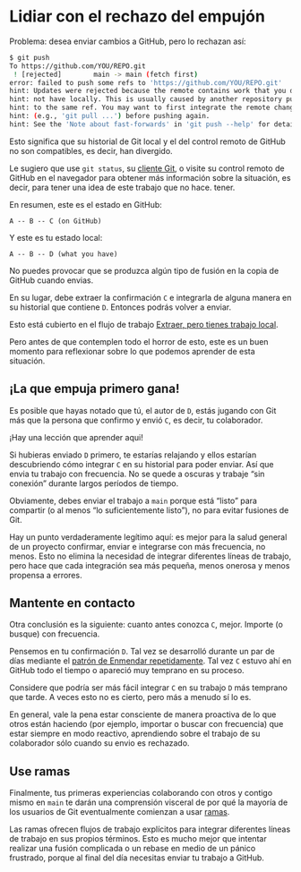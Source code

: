 # Lidiar con el rechazo del empujón {#sec-push-rejected}

Problema: desea enviar cambios a GitHub, pero lo rechazan así:

``` bash
$ git push
To https://github.com/YOU/REPO.git
 ! [rejected]        main -> main (fetch first)
error: failed to push some refs to 'https://github.com/YOU/REPO.git'
hint: Updates were rejected because the remote contains work that you do
hint: not have locally. This is usually caused by another repository pushing
hint: to the same ref. You may want to first integrate the remote changes
hint: (e.g., 'git pull ...') before pushing again.
hint: See the 'Note about fast-forwards' in 'git push --help' for details.
```

Esto significa que su historial de Git local y el del control remoto de GitHub no son compatibles, es decir, han divergido.

Le sugiero que use `git status`, su [cliente Git](#sec-git-client), o visite su control remoto de GitHub en el navegador para obtener más información sobre la situación, es decir, para tener una idea de este trabajo que no hace. tener.

En resumen, este es el estado en GitHub:

```         
A -- B -- C (on GitHub)
```

Y este es tu estado local:

```         
A -- B -- D (what you have)
```

No puedes provocar que se produzca algún tipo de fusión en la copia de GitHub cuando envias.

En su lugar, debe extraer la confirmación `C` e integrarla de alguna manera en su historial que contiene `D`. Entonces podrás volver a enviar.

Esto está cubierto en el flujo de trabajo [Extraer, pero tienes trabajo local](#sec-pull-tricky).

Pero antes de que contemplen todo el horror de esto, este es un buen momento para reflexionar sobre lo que podemos aprender de esta situación.

## ¡La que empuja primero gana!

Es posible que hayas notado que tú, el autor de `D`, estás jugando con Git más que la persona que confirmo y envió `C`, es decir, tu colaborador.

¡Hay una lección que aprender aqui!

Si hubieras enviado `D` primero, te estarías relajando y ellos estarían descubriendo cómo integrar `C` en su historial para poder enviar. Así que envia tu trabajo con frecuencia. No se quede a oscuras y trabaje "sin conexión" durante largos períodos de tiempo.

Obviamente, debes enviar el trabajo a `main` porque está "listo" para compartir (o al menos "lo suficientemente listo"), no para evitar fusiones de Git.

Hay un punto verdaderamente legítimo aquí: es mejor para la salud general de un proyecto confirmar, enviar e integrarse con más frecuencia, no menos. Esto no elimina la necesidad de integrar diferentes líneas de trabajo, pero hace que cada integración sea más pequeña, menos onerosa y menos propensa a errores.

## Mantente en contacto

Otra conclusión es la siguiente: cuanto antes conozca `C`, mejor. Importe (o busque) con frecuencia.

Pensemos en tu confirmación `D`. Tal vez se desarrolló durante un par de días mediante el [patrón de Enmendar repetidamente](#sec-repeated-amend). Tal vez `C` estuvo ahí en GitHub todo el tiempo o apareció muy temprano en su proceso.

Considere que podría ser más fácil integrar `C` en su trabajo `D` más temprano que tarde. A veces esto no es cierto, pero más a menudo sí lo es.

En general, vale la pena estar consciente de manera proactiva de lo que otros están haciendo (por ejemplo, importar o buscar con frecuencia) que estar siempre en modo reactivo, aprendiendo sobre el trabajo de su colaborador sólo cuando su envio es rechazado.

## Use ramas

Finalmente, tus primeras experiencias colaborando con otros y contigo mismo en `main` te darán una comprensión visceral de por qué la mayoría de los usuarios de Git eventualmente comienzan a usar [ramas](#sec-git-branches).

Las ramas ofrecen flujos de trabajo explícitos para integrar diferentes líneas de trabajo en sus propios términos. Esto es mucho mejor que intentar realizar una fusión complicada o un rebase en medio de un pánico frustrado, porque al final del día necesitas enviar tu trabajo a GitHub.
